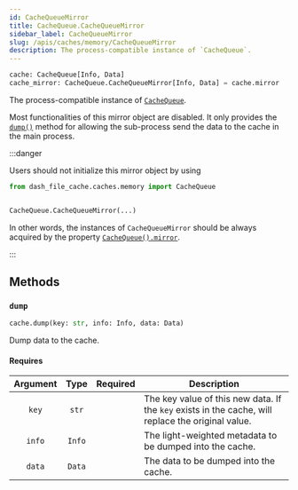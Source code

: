 ```yaml
---
id: CacheQueueMirror
title: CacheQueue.CacheQueueMirror
sidebar_label: CacheQueueMirror
slug: /apis/caches/memory/CacheQueueMirror
description: The process-compatible instance of `CacheQueue`.
---
```




<APITopBar type="class" source="caches/memory.py#L207" />

```python
cache: CacheQueue[Info, Data]
cache_mirror: CacheQueue.CacheQueueMirror[Info, Data] = cache.mirror
```

The process-compatible instance of [`CacheQueue`](./CacheQueue.mdx).

Most functionalities of this mirror object are disabled. It only provides the
[`dump()`](#-dump) method for allowing the sub-process send the data to the cache in
the main process.

:::danger

Users should not initialize this mirror object by using

```python
from dash_file_cache.caches.memory import CacheQueue


CacheQueue.CacheQueueMirror(...)
```

In other words, the instances of `CacheQueueMirror` should be always acquired by the
property [`CacheQueue().mirror`](./CacheQueue#-mirror).

:::

## Methods

### <IconObjType type="method"/> `dump`

```python
cache.dump(key: str, info: Info, data: Data)
```

Dump data to the cache.

#### Requires

| Argument |  Type  |             Required              | <center>Description</center>                                                                       |
| :------: | :----: | :-------------------------------: | -------------------------------------------------------------------------------------------------- |
|  `key`   | `str`  | <InlineIcon icon={vsiCheckIcon}/> | The key value of this new data. If the `key` exists in the cache, will replace the original value. |
|  `info`  | `Info` | <InlineIcon icon={vsiCheckIcon}/> | The light-weighted metadata to be dumped into the cache.                                           |
|  `data`  | `Data` | <InlineIcon icon={vsiCheckIcon}/> | The data to be dumped into the cache.                                                              |
